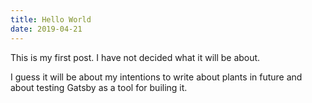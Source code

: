 ```yaml
---
title: Hello World
date: 2019-04-21
---
```


This is my first post. I have not decided what it will be about.

I guess it will be about my intentions to write about plants in future and about testing Gatsby as a tool for builing it. 

